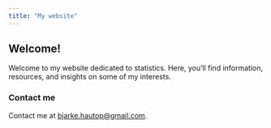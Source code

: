 ```yaml
---
title: "My website"
---
```


## Welcome!

Welcome to my website dedicated to statistics. Here, you'll find information, resources, and insights on some of my interests.

### Contact me

Contact me at [bjarke.hautop@gmail.com](mailto:bjarke.hautop@gmail.com).
